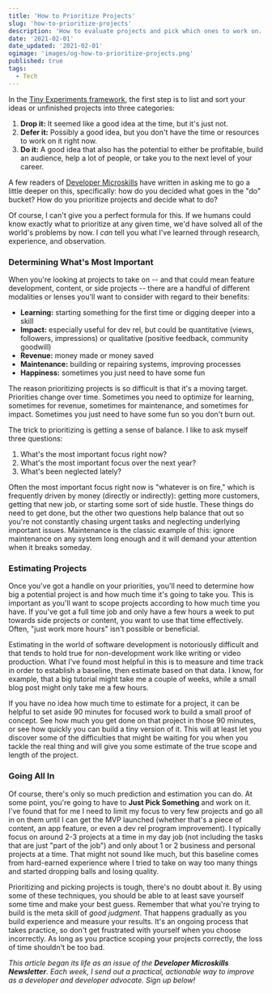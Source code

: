 ```yaml
---
title: 'How to Prioritize Projects'
slug: 'how-to-prioritize-projects'
description: 'How to evaluate projects and pick which ones to work on.'
date: '2021-02-01'
date_updated: '2021-02-01'
ogimage: 'images/og-how-to-prioritize-projects.png'
published: true
tags:
  - Tech
---
```


In the [Tiny Experiments framework](/how-to-finish-what-you-start), the first step is to list and sort your ideas or unfinished projects into three categories:

1. **Drop it:** It seemed like a good idea at the time, but it's just not.
2. **Defer it:** Possibly a good idea, but you don't have the time or resources to work on it right now.
3. **Do it:** A good idea that also has the potential to either be profitable, build an audience, help a lot of people, or take you to the next level of your career.

A few readers of [Developer Microskills](https://developermicroskills.com) have written in asking me to go a little deeper on this, specifically: how do you decided what goes in the "do" bucket? How do you prioritize projects and decide what to do?

Of course, I can't give you a perfect formula for this. If we humans could know exactly what to prioritize at any given time, we'd have solved all of the world's problems by now. I _can_ tell you what I've learned through research, experience, and observation.

### Determining What's Most Important

When you're looking at projects to take on -- and that could mean feature development, content, or side projects -- there are a handful of different modalities or lenses you'll want to consider with regard to their benefits:

- **Learning:** starting something for the first time or digging deeper into a skill
- **Impact:** especially useful for dev rel, but could be quantitative (views, followers, impressions) or qualitative (positive feedback, community goodwill)
- **Revenue:** money made or money saved
- **Maintenance:** building or repairing systems, improving processes
- **Happiness:** sometimes you just need to have some fun

The reason prioritizing projects is so difficult is that it's a moving target. Priorities change over time. Sometimes you need to optimize for learning, sometimes for revenue, sometimes for maintenance, and sometimes for impact. Sometimes you just need to have some fun so you don't burn out.

The trick to prioritizing is getting a sense of balance. I like to ask myself three questions:

1. What's the most important focus right now?
2. What's the most important focus over the next year?
3. What's been neglected lately?

Often the most important focus right now is "whatever is on fire," which is frequently driven by money (directly or indirectly): getting more customers, getting that new job, or starting some sort of side hustle. These things do need to get done, but the other two questions help balance that out so you're not constantly chasing urgent tasks and neglecting underlying important issues. Maintenance is the classic example of this: ignore maintenance on any system long enough and it will demand your attention when it breaks someday.

### Estimating Projects

Once you've got a handle on your priorities, you'll need to determine how big a potential project is and how much time it's going to take you. This is important as you'll want to scope projects according to how much time you have. If you've got a full time job and only have a few hours a week to put towards side projects or content, you want to use that time effectively. Often, "just work more hours" isn't possible or beneficial.

Estimating in the world of software development is notoriously difficult and that tends to hold true for non-development work like writing or video production. What I've found most helpful in this is to measure and time track in order to establish a baseline, then estimate based on that data. I know, for example, that a big tutorial might take me a couple of weeks, while a small blog post might only take me a few hours.

If you have no idea how much time to estimate for a project, it can be helpful to set aside 90 minutes for focused work to build a small proof of concept. See how much you get done on that project in those 90 minutes, or see how quickly you can build a tiny version of it. This will at least let you discover some of the difficulties that might be waiting for you when you tackle the real thing and will give you some estimate of the true scope and length of the project.

### Going All In

Of course, there's only so much prediction and estimation you can do. At some point, you're going to have to **Just Pick Something** and work on it. I've found that for me I need to limit my focus to very few projects and go all in on them until I can get the MVP launched (whether that's a piece of content, an app feature, or even a dev rel program improvement). I typically focus on around 2-3 projects at a time in my day job (not including the tasks that are just "part of the job") and only about 1 or 2 business and personal projects at a time. That might not sound like much, but this baseline comes from hard-earned experience where I tried to take on way too many things and started dropping balls and losing quality.

Prioritizing and picking projects is tough, there's no doubt about it. By using some of these techniques, you should be able to at least save yourself some time and make your best guess. Remember that what you're trying to build is the meta skill of _good judgment_. That happens gradually as you build experience and measure your results. It's an ongoing process that takes practice, so don't get frustrated with yourself when you choose incorrectly. As long as you practice scoping your projects correctly, the loss of time shouldn't be too bad.

_This article began its life as an issue of the **Developer Microskills Newsletter**. Each week, I send out a practical, actionable way to improve as a developer and developer advocate. Sign up below!_
